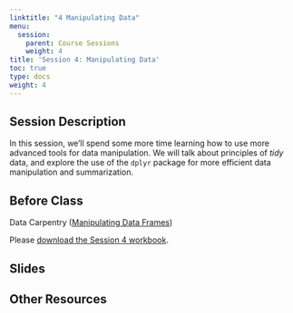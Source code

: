 ```yaml
---
linktitle: "4 Manipulating Data"
menu:
  session:
    parent: Course Sessions
    weight: 4
title: 'Session 4: Manipulating Data'
toc: true
type: docs
weight: 4
---
```


## Session Description
In this session, we'll spend some more time learning how to use more advanced tools for data manipulation. We will talk about principles of *tidy* data, and explore the use of the `dplyr` package for more efficient data manipulation and summarization.

## Before Class

Data Carpentry ([Manipulating Data Frames](https://datacarpentry.org/R-ecology-lesson/03-dplyr.html))

Please [download the Session 4 workbook]().

## Slides

## Other Resources
